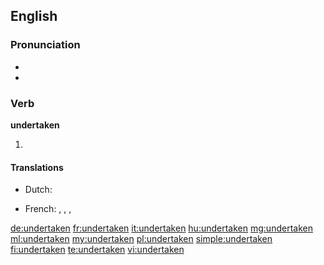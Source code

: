 ==English==

===Pronunciation===
* {{IPA|/ʌndə(ɹ)ˈteɪkən/}}
* {{rhymes|eɪkən}}

===Verb===
'''undertaken'''

# {{past participle of|undertake|lang=en}}

====Translations====
{{trans-top|past participle of undertake}}
* Dutch: {{t+|nl|ondernomen}}
{{trans-mid}}
* French: {{t+|fr|entrepris|m}}, {{t+|fr|entreprise|f}}, {{t+|fr|entrepris|m-p}}, {{t+|fr|entreprises|f-p}}
{{trans-bottom}}

[[de:undertaken]]
[[fr:undertaken]]
[[it:undertaken]]
[[hu:undertaken]]
[[mg:undertaken]]
[[ml:undertaken]]
[[my:undertaken]]
[[pl:undertaken]]
[[simple:undertaken]]
[[fi:undertaken]]
[[te:undertaken]]
[[vi:undertaken]]